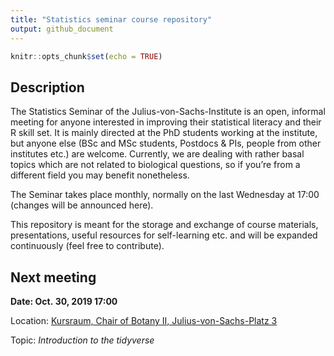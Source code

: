 ```yaml
---
title: "Statistics seminar course repository"
output: github_document
---
```


```r
knitr::opts_chunk$set(echo = TRUE)
```

## Description
The Statistics Seminar of the Julius-von-Sachs-Institute is an open, informal meeting for anyone interested in improving their statistical literacy and their R skill set. It is mainly directed at the PhD students working at the institute, but anyone else (BSc and MSc students, Postdocs & PIs, people from other institutes etc.) are welcome. Currently, we are dealing with rather basal topics which are not related to biological questions, so if you're from a different field you may benefit nonetheless.

The Seminar takes place monthly, normally on the last Wednesday at 17:00 (changes will be announced here).

This repository is meant for the storage and exchange of course materials, presentations, useful resources for self-learning etc. and will be expanded continuously (feel free to contribute).

## Next meeting
**Date: Oct. 30, 2019 17:00**

Location: [Kursraum, Chair of Botany II, Julius-von-Sachs-Platz 3](https://wueaddress.uni-wuerzburg.de/search/map/99992113)

Topic: _Introduction to the tidyverse_

